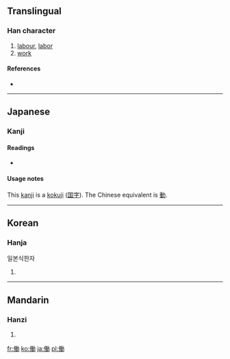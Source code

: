 {{also|動|动|仂}}
==Translingual==

===Han character===
{{Han char|rn=9|rad=人|as=11|sn=13|four=|canj=人竹土尸 (OHGS)}}

# [[labour]], [[labor]]
# [[work]]

====References====
* {{Han ref|kx=0116.041|dkj=01079|dj=0247.120|hdz=10211.091|uh=50CD|ud=20685}}

----

==Japanese==

===Kanji===
{{ja-kanji|grade=4|rs=人11}}

====Readings====
* {{ja-readings|on=[[どう]] (dō)|kun=[[はたらく]] (hataraku), [[はたらき]] (hataraki)}}

====Usage notes====
This [[kanji]] is a [[kokuji]] ([[国字]]). The Chinese equivalent is [[動]].

----

==Korean==

===Hanja===
{{ko-hanja|hangeul=[[동]]|eumhun=일하다|rv=dong|mr=tong}} 일본식한자

# {{defn|Korean|sort=人11}}

----

==Mandarin==

===Hanzi===
{{cmn-hanzi|pin=[[dòng]] ([[dong4]])|wg=tung<sup>4</sup>}}

# {{defn|Mandarin|sort=人11}}

[[fr:働]]
[[ko:働]]
[[ja:働]]
[[pl:働]]